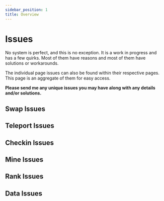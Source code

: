 ```yaml
---
sidebar_position: 1
title: Overview
---
```


# Issues

No system is perfect, and this is no exception. It is a work in progress and has a few quirks. Most of them have reasons and most of them have solutions or workarounds.

The individual page issues can also be found within their respective pages. This page is an aggregate of them for easy access.

**Please send me any unique issues you may have along with any details and/or solutions.**

## Swap Issues


<IssuesSwap />

## Teleport Issues


<IssuesTeleport />

## Checkin Issues


<IssuesCheckin />

## Mine Issues


<IssuesMine />

## Rank Issues


<IssuesRank />

## Data Issues


<IssuesData />
